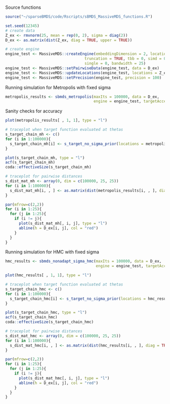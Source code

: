 
Source functions
```r
source("~/sparseBMDS/code/Rscripts/sBMDS_MassiveMDS_functions.R")
```

```r
set.seed(12345)
# create data
Z_ex <- rmvnorm(25, mean = rep(0, 2), sigma = diag(2))
D_ex <- as.matrix(dist(Z_ex, diag = TRUE, upper = TRUE))

# create engine 
engine_test <- MassiveMDS::createEngine(embeddingDimension = 2, locationCount = 25, 
                                   truncation = TRUE, tbb = 0, simd = 0, gpu = 0, 
                                   single = 0, bandwidth = 25)
engine_test <- MassiveMDS::setPairwiseData(engine_test, data = D_ex)
engine_test <- MassiveMDS::updateLocations(engine_test, locations = Z_ex)
engine_test <- MassiveMDS::setPrecision(engine_test, precision = 100)
```

Running simulation for Metropolis with fixed sigma
```r
metropolis_results <- sbmds_metropolis(maxIts = 100000, data = D_ex, 
                                       engine = engine_test, targetAccept = 0.238, stepSize = .1)
```

Sanity checks for accuracy
```r
plot(metropolis_results[ , 1, 1], type = "l")

# traceplot when target function evaluated at thetas 
s_target_chain_mh <- c()
for (i in 1:100000){
  s_target_chain_mh[i] <- s_target_no_sigma_prior(locations = metropolis_results[i, , ], engine_test)
}

plot(s_target_chain_mh, type = "l")
acf(s_target_chain_mh)
coda::effectiveSize(s_target_chain_mh)

# traceplot for pairwise distances
s_dist_mat_mh <- array(0, dim = c(100000, 25, 25))
for (i in 1:100000){
  s_dist_mat_mh[i, , ] <- as.matrix(dist(metropolis_results[i, , ], diag = TRUE, upper = TRUE))
}

par(mfrow=c(2,2))
for (i in 1:25){
  for (j in 1:25){
    if (i != j){
      plot(s_dist_mat_mh[, i, j], type = "l")
      abline(h = D_ex[i, j], col = "red")
    }
  }
}
```

Running simulation for HMC with fixed sigma
```r
hmc_results <- sbmds_nonadapt_sigma_hmc(maxIts = 100000, data = D_ex, 
                                        engine = engine_test, targetAccept = 0.238, stepSize = .1)
```


```r
plot(hmc_results[ , 1, 1], type = "l")

# traceplot when target function evaluated at thetas 
s_target_chain_hmc <- c()
for (i in 1:100000){
  s_target_chain_hmc[i] <- s_target_no_sigma_prior(locations = hmc_results[i, , ], engine_test)
}

plot(s_target_chain_hmc, type = "l")
acf(s_target_chain_hmc)
coda::effectiveSize(s_target_chain_hmc)

# traceplot for pairwise distances
s_dist_mat_hmc <- array(0, dim = c(100000, 25, 25))
for (i in 1:100000){
  s_dist_mat_hmc[i, , ] <- as.matrix(dist(hmc_results[i, , ], diag = TRUE, upper = TRUE))
}

par(mfrow=c(2,2))
for (i in 1:25){
  for (j in 1:25){
    if (i != j){
      plot(s_dist_mat_hmc[, i, j], type = "l")
      abline(h = D_ex[i, j], col = "red")
    }
  }
}
```

